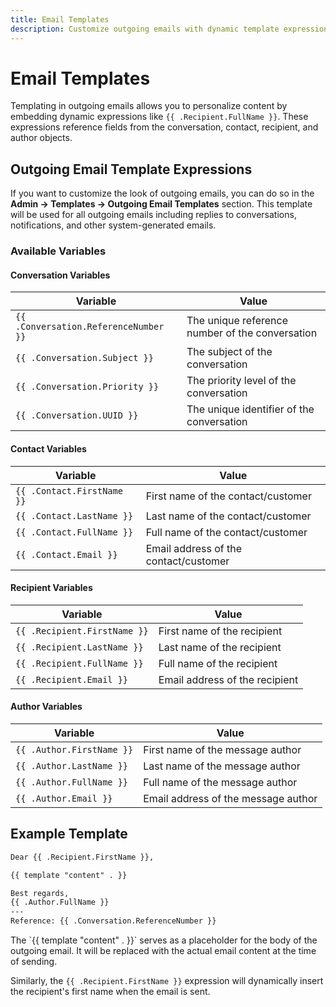 ```yaml
---
title: Email Templates
description: Customize outgoing emails with dynamic template expressions
---
```


# Email Templates

Templating in outgoing emails allows you to personalize content by embedding dynamic expressions like `{{ .Recipient.FullName }}`. These expressions reference fields from the conversation, contact, recipient, and author objects.

## Outgoing Email Template Expressions

If you want to customize the look of outgoing emails, you can do so in the **Admin → Templates → Outgoing Email Templates** section. This template will be used for all outgoing emails including replies to conversations, notifications, and other system-generated emails.

### Available Variables

#### Conversation Variables

| Variable | Value |
|----------|-------|
| `{{ .Conversation.ReferenceNumber }}` | The unique reference number of the conversation |
| `{{ .Conversation.Subject }}` | The subject of the conversation |
| `{{ .Conversation.Priority }}` | The priority level of the conversation |
| `{{ .Conversation.UUID }}` | The unique identifier of the conversation |

#### Contact Variables

| Variable | Value |
|----------|-------|
| `{{ .Contact.FirstName }}` | First name of the contact/customer |
| `{{ .Contact.LastName }}` | Last name of the contact/customer |
| `{{ .Contact.FullName }}` | Full name of the contact/customer |
| `{{ .Contact.Email }}` | Email address of the contact/customer |

#### Recipient Variables

| Variable | Value |
|----------|-------|
| `{{ .Recipient.FirstName }}` | First name of the recipient |
| `{{ .Recipient.LastName }}` | Last name of the recipient |
| `{{ .Recipient.FullName }}` | Full name of the recipient |
| `{{ .Recipient.Email }}` | Email address of the recipient |

#### Author Variables

| Variable | Value |
|----------|-------|
| `{{ .Author.FirstName }}` | First name of the message author |
| `{{ .Author.LastName }}` | Last name of the message author |
| `{{ .Author.FullName }}` | Full name of the message author |
| `{{ .Author.Email }}` | Email address of the message author |

## Example Template

```html
Dear {{ .Recipient.FirstName }},

{{ template "content" . }}

Best regards,
{{ .Author.FullName }}
---
Reference: {{ .Conversation.ReferenceNumber }}
```

<Info>
The `{{ template "content" . }}` serves as a placeholder for the body of the outgoing email. It will be replaced with the actual email content at the time of sending.
</Info>

Similarly, the `{{ .Recipient.FirstName }}` expression will dynamically insert the recipient's first name when the email is sent.